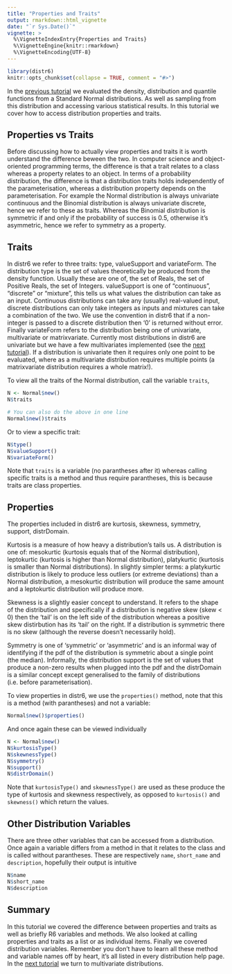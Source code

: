 ```yaml
---
title: "Properties and Traits"
output: rmarkdown::html_vignette
date: "`r Sys.Date()`"
vignette: >
  %\VignetteIndexEntry{Properties and Traits}
  %\VignetteEngine{knitr::rmarkdown}
  %\VignetteEncoding{UTF-8}
---
```


```r
library(distr6)
knitr::opts_chunk$set(collapse = TRUE, comment = "#>")
```

In the [previous tutorial](https://alan-turing-institute.github.io/distr6/articles/webs/statistical_methods.html) we evaluated the density, distribution and quantile functions from a Standard Normal distributions. As well as sampling from this distribution and accessing various statistical results. In this tutorial we cover how to access distribution properties and traits.

## Properties vs Traits

Before discussing how to actually view properties and traits it is worth understand the difference beween the two. In computer science and object-oriented programming terms, the difference is that a trait relates to a class whereas a property relates to an object. In terms of a probability distribution, the difference is that a distribution traits holds independently of the parameterisation, whereas a distribution property depends on the parameterisation. For example the Normal distribution is always univariate continuous and the Binomial distribution is always univariate discrete, hence we refer to these as traits. Whereas the Binomial distribution is symmetric if and only if the probability of success is 0.5, otherwise it's asymmetric, hence we refer to symmetry as a property.

## Traits

In distr6 we refer to three traits: type, valueSupport and variateForm. The distribution type is the set of values theoretically be produced from the density function. Usually these are one of, the set of Reals, the set of Positive Reals, the set of Integers. valueSupport is one of "continuous", "discrete" or "mixture", this tells us what values the distribution can take as an input. Continuous distributions can take any (usually) real-valued input, discrete distributions can only take integers as inputs and mixtures can take a combination of the two. We use the convention in distr6 that if a non-integer is passed to a discrete distribution then '0' is returned without error. Finally variateForm refers to the distribution being one of univariate, multivariate or matrixvariate. Currently most distributions in distr6 are univariate but we have a few multivariates implemented (see the [next tutorial](https://alan-turing-institute.github.io/distr6/articles/webs/multivariates.html)). If a distribution is univariate then it requires only one point to be evaluated, where as a multivariate distribution requires multiple points (a matrixvariate distribution requires a whole matrix!).

To view all the traits of the Normal distribution, call the variable `traits`,
```r
N <- Normal$new()
N$traits

# You can also do the above in one line
Normal$new()$traits 
```

Or to view a specific trait:
```r
N$type()
N$valueSupport()
N$variateForm()
```

Note that `traits` is a variable (no parantheses after it) whereas calling specific traits is a method and thus require parantheses, this is because traits are class properties.

## Properties

The properties included in distr6 are kurtosis, skewness, symmetry, support, distrDomain.

Kurtosis is a measure of how heavy a distribution's tails us. A distribution is one of: mesokurtic (kurtosis equals that of the Normal distribution), leptokurtic (kurtosis is higher than Normal distribution), platykurtic (kurtosis is smaller than Normal distributions). In slightly simpler terms: a platykurtic distribution is likely to produce less outliers (or extreme deviations) than a Normal distribution, a mesokurtic distribution will produce the same amount and a leptokurtic distribution will produce more.

Skewness is a slightly easier concept to understand. It refers to the shape of the distribution and specifically if a distribution is negative skew (skew < 0) then the 'tail' is on the left side of the distribution whereas a positive skew distirbution has its 'tail' on the right. If a distribution is symmetric there is no skew (although the reverse doesn't necessarily hold).

Symmetry is one of 'symmetric' or 'asymmetric' and is an informal way of identifying if the pdf of the distribution is symmetric about a single point (the median). Informally, the distribution support is the set of values that produce a non-zero results when plugged into the pdf and the distrDomain is a similar concept except generalised to the family of distributions (i.e. before parameterisation).

To view properties in distr6, we use the `properties()` method, note that this is a method (with parantheses) and not a variable:
```r
Normal$new()$properties()
```

And once again these can be viewed individually
```r
N <- Normal$new()
N$kurtosisType()
N$skewnessType()
N$symmetry()
N$support()
N$distrDomain()
```

Note that `kurtosisType()` and `skewnessType()` are used as these produce the type of kurtosis and skewness respectively, as opposed to `kurtosis()` and `skewness()` which return the values.

## Other Distribution Variables

There are three other variables that can be accessed from a distribution. Once again a variable differs from a method in that it relates to the class and is called without parantheses. These are respectively `name`, `short_name` and `description`, hopefully their output is intuitive
```r
N$name
N$short_name
N$description
```

## Summary

In this tutorial we covered the difference between properties and traits as well as briefly R6 variables and methods. We also looked at calling properties and traits as a list or as individual items. Finally we covered distribution variables. Remember you don't have to learn all these method and variable names off by heart, it's all listed in every distribution help page. In the [next tutorial](https://alan-turing-institute.github.io/distr6/articles/webs/multivariates.html) we turn to multivariate distributions.




